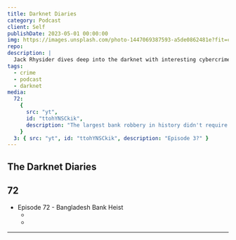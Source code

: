 ```yaml
---
title: Darknet Diaries
category: Podcast
client: Self
publishDate: 2023-05-01 00:00:00
img: https://images.unsplash.com/photo-1447069387593-a5de0862481e?fit=crop&w=1400&h=700&q=75
repo:
description: |
  Jack Rhysider dives deep into the darknet with interesting cybercrime stories and usually brings an amazing guest onboard to provide feedback.
tags:
  - crime
  - podcast
  - darknet
media:
  72:
    {
      src: "yt",
      id: "ttohYNSCkik",
      description: "The largest bank robbery in history didn't require guns, masks, or threats. It was all done with careful planning, perfect timing, and a few computer keystrokes.",
    }
  3: { src: "yt", id: "ttohYNSCkik", description: "Episode 3?" }
---
```



<MDXLayer title={frontmatter.title} description={frontmatter.description}>
<Widget img={frontmatter.img} skeleton={false}>
<MDXJS>

## The Darknet Diaries

## 72

- Episode 72 - Bangladesh Bank Heist
  - <VideoComponent iframe src="yt" id="ttohYNSCkik" description="" />
  -

---
</MDXJS>
</Widget>
</MDXLayer>